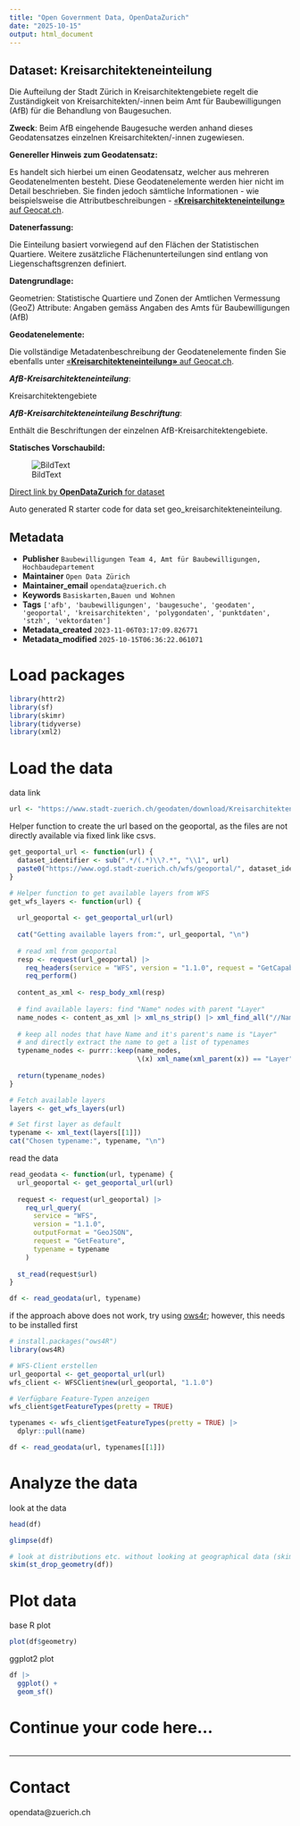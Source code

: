 ```yaml
---
title: "Open Government Data, OpenDataZurich"
date: "2025-10-15"
output: html_document
---
```


## Dataset: Kreisarchitekteneinteilung

Die Aufteilung der Stadt Zürich in Kreisarchitektengebiete regelt die Zuständigkeit von Kreisarchitekten/-innen beim Amt für Baubewilligungen (AfB) für die Behandlung von Baugesuchen.

**Zweck**: Beim AfB eingehende Baugesuche werden anhand dieses Geodatensatzes einzelnen Kreisarchitekten/-innen zugewiesen.

**Genereller Hinweis zum Geodatensatz:**

Es handelt sich hierbei um einen Geodatensatz, welcher aus mehreren Geodatenelmenten besteht. Diese Geodatenelemente werden hier nicht im Detail beschrieben. Sie finden jedoch sämtliche Informationen - wie beispielsweise die Attributbeschreibungen - [«**Kreisarchitekteneinteilung»** auf Geocat.ch](https://www.geocat.ch/geonetwork/srv/ger/catalog.search#/metadata/8dff0128-c838-4d14-af47-8da38c3ca04b).
			   

**Datenerfassung:**

Die Einteilung basiert vorwiegend auf den Flächen der Statistischen Quartiere. Weitere zusätzliche Flächenunterteilungen sind entlang von Liegenschaftsgrenzen definiert.

**Datengrundlage:**

Geometrien: Statistische Quartiere und Zonen der Amtlichen Vermessung (GeoZ)
Attribute: Angaben gemäss Angaben des Amts für Baubewilligungen (AfB)

**Geodatenelemente:**

Die vollständige Metadatenbeschreibung der Geodatenelemente finden Sie ebenfalls unter [«**Kreisarchitekteneinteilung»** auf Geocat.ch](https://www.geocat.ch/geonetwork/srv/ger/md.viewer#/full_view/8dff0128-c838-4d14-af47-8da38c3ca04b).

***AfB-Kreisarchitekteneinteilung***: 

Kreisarchitektengebiete


***AfB-Kreisarchitekteneinteilung Beschriftung***: 

Enthält die Beschriftungen der einzelnen AfB-Kreisarchitektengebiete.




**Statisches Vorschaubild:**

![BildText](https://www.gis.stadt-zuerich.ch/zueriplan_docs/geocat/8dff0128-c838-4d14-af47-8da38c3ca04b.png)



[Direct link by **OpenDataZurich** for dataset](https://data.stadt-zuerich.ch/dataset/geo_kreisarchitekteneinteilung)

Auto generated R starter code for data set geo_kreisarchitekteneinteilung.

## Metadata

- **Publisher** `Baubewilligungen Team 4, Amt für Baubewilligungen, Hochbaudepartement`
- **Maintainer** `Open Data Zürich`
- **Maintainer_email** `opendata@zuerich.ch`
- **Keywords** `Basis­karten,Bauen und Wohnen`
- **Tags** `['afb', 'baubewilligungen', 'baugesuche', 'geodaten', 'geoportal', 'kreisarchitekten', 'polygondaten', 'punktdaten', 'stzh', 'vektordaten']`
- **Metadata_created** `2023-11-06T03:17:09.826771`
- **Metadata_modified** `2025-10-15T06:36:22.061071`


# Load packages

```r
library(httr2)
library(sf)
library(skimr)
library(tidyverse)
library(xml2)
```

# Load the data

data link
```r
url <- "https://www.stadt-zuerich.ch/geodaten/download/Kreisarchitekteneinteilung?format=geojson_link"
```


Helper function to create the url based on the geoportal, as the files are not directly available via fixed link like csvs.
```r
get_geoportal_url <- function(url) {
  dataset_identifier <- sub(".*/(.*)\\?.*", "\\1", url)
  paste0("https://www.ogd.stadt-zuerich.ch/wfs/geoportal/", dataset_identifier)
}
```

```r
# Helper function to get available layers from WFS
get_wfs_layers <- function(url) {
  
  url_geoportal <- get_geoportal_url(url)
  
  cat("Getting available layers from:", url_geoportal, "\n")
  
  # read xml from geoportal
  resp <- request(url_geoportal) |> 
    req_headers(service = "WFS", version = "1.1.0", request = "GetCapabilities") |> 
    req_perform()
  
  content_as_xml <- resp_body_xml(resp)
  
  # find available layers: find "Name" nodes with parent "Layer"
  name_nodes <- content_as_xml |> xml_ns_strip() |> xml_find_all("//Name")
  
  # keep all nodes that have Name and it's parent's name is "Layer"
  # and directly extract the name to get a list of typenames
  typename_nodes <- purrr::keep(name_nodes,
                                \(x) xml_name(xml_parent(x)) == "Layer")
  
  return(typename_nodes)
}

# Fetch available layers
layers <- get_wfs_layers(url)

# Set first layer as default
typename <- xml_text(layers[[1]])
cat("Chosen typename:", typename, "\n")
```

read the data
```r
read_geodata <- function(url, typename) {
  url_geoportal <- get_geoportal_url(url)
  
  request <- request(url_geoportal) |>
    req_url_query(
      service = "WFS",
      version = "1.1.0",
      outputFormat = "GeoJSON",
      request = "GetFeature",
      typename = typename
    )
  
  st_read(request$url)
}

df <- read_geodata(url, typename)
```

if the approach above does not work, try using [ows4r](https://eblondel.github.io/ows4R/); however, this needs to be installed first
```r
# install.packages("ows4R")
library(ows4R)

# WFS-Client erstellen
url_geoportal <- get_geoportal_url(url)
wfs_client <- WFSClient$new(url_geoportal, "1.1.0")

# Verfügbare Feature-Typen anzeigen
wfs_client$getFeatureTypes(pretty = TRUE)

typenames <- wfs_client$getFeatureTypes(pretty = TRUE) |> 
  dplyr::pull(name)

df <- read_geodata(url, typenames[[1]])
```

# Analyze the data

look at the data
```r
head(df)
```

```r
glimpse(df)
```

```r
# look at distributions etc. without looking at geographical data (skim cannot deal with geometries)
skim(st_drop_geometry(df))
```

# Plot data

base R plot
```r
plot(df$geometry)
```

ggplot2 plot
```r
df |>
  ggplot() +
  geom_sf()
```

# Continue your code here...

```r

```

------------------------------------------------------------------------

# Contact

opendata@zuerich.ch
